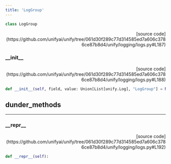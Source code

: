 ```yaml
---
title: 'LogGroup'
---
```


```python
class LogGroup
```

<p align="right">[source code](https://github.com/unifyai/unify/tree/061d30f289c77d314585ed7a606c3786ce87b8d4/unify/logging/logs.py#L187)</p>



### \_\_init\_\_

<p align="right">[source code](https://github.com/unifyai/unify/tree/061d30f289c77d314585ed7a606c3786ce87b8d4/unify/logging/logs.py#L188)</p>

```python
def __init__(self, field, value: Union[List[unify.Log], "LogGroup"] = None):
```



## dunder_methods

---

### \_\_repr\_\_

<p align="right">[source code](https://github.com/unifyai/unify/tree/061d30f289c77d314585ed7a606c3786ce87b8d4/unify/logging/logs.py#L192)</p>

```python
def __repr__(self):
```

